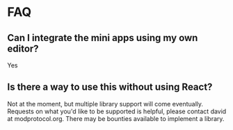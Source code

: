 # FAQ

## Can I integrate the mini apps using my own editor?

Yes

## Is there a way to use this without using React?

Not at the moment, but multiple library support will come eventually. Requests on what you'd like to be supported is helpful, please contact david at modprotocol.org.
There may be bounties available to implement a library.
